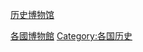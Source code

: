 {{Categories by country|nocat}}

[[category:历史博物馆|]]
[[Category:各國博物館|]]
[[Category:各国历史|Category:各国历史]]